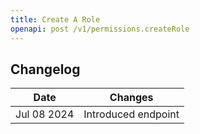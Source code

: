 ```yaml
---
title: Create A Role
openapi: post /v1/permissions.createRole
---
```


## Changelog

| Date        | Changes             |
|-------------|---------------------|
| Jul 08 2024 | Introduced endpoint |
